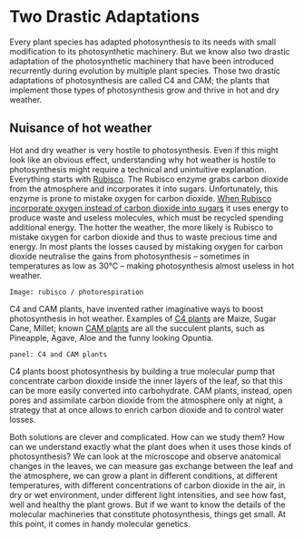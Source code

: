 # Two Drastic Adaptations

Every plant species has adapted photosynthesis to its needs with small modification to its photosynthetic machinery. But we know also two drastic adaptation of the photosynthetic machinery that have been introduced recurrently during evolution by multiple plant species. Those two drastic adaptations of photosynthesis are called C4 and CAM; the plants that implement those types of photosynthesis grow and thrive in hot and dry weather.

## Nuisance of hot weather

Hot and dry weather is very hostile to photosynthesis. Even if this might look like an obvious effect, understanding why hot weather is hostile to photosynthesis might require a technical and unintuitive explanation. Everything starts with [Rubisco](https://en.wikipedia.org/wiki/RuBisCO). The Rubisco enzyme grabs carbon dioxide from the atmosphere and incorporates it into sugars. Unfortunately, this enzyme is prone to mistake oxygen for carbon dioxide. [When Rubisco incorporate oxygen instead of carbon dioxide into sugars](https://en.wikipedia.org/wiki/Photorespiration) it uses energy to produce waste and useless molecules, which must be recycled spending additional energy. The hotter the weather, the more likely is Rubisco to mistake oxygen for carbon dioxide and thus to waste precious time and energy. In most plants the losses caused by mistaking oxygen for carbon dioxide neutralise the gains from photosynthesis -- sometimes in temperatures as low as 30°C -- making photosynthesis almost useless in hot weather.

```
Image: rubisco / photorespiration
```

C4 and CAM plants, have invented rather imaginative ways to boost photosynthesis in hot weather. Examples of [C4 plants](https://en.wikipedia.org/wiki/C4_carbon_fixation) are Maize, Sugar Cane, Millet; known [CAM plants](https://en.wikipedia.org/wiki/Crassulacean_acid_metabolism) are all the succulent plants, such as Pineapple, Agave, Aloe and the funny looking Opuntia.

```
panel: C4 and CAM plants
```

C4 plants boost photosynthesis by building a true molecular pump that concentrate carbon dioxide inside the inner layers of the leaf, so that this can be more easily converted into carbohydrate. CAM plants, instead, open pores and assimilate carbon dioxide from the atmosphere only at night, a strategy that at once allows to enrich carbon dioxide and to control water losses.

Both solutions are clever and complicated. How can we study them? How can we understand exactly what the plant does when it uses those kinds of photosynthesis? We can look at the microscope and observe anatomical changes in the leaves, we can measure gas exchange between the leaf and the atmosphere, we can grow a plant in different conditions, at different temperatures, with different concentrations of carbon dioxide in the air, in dry or wet environment, under different light intensities, and see how fast, well and healthy the plant grows. But if we want to know the details of the molecular machineries that constitute photosynthesis, things get small. At this point, it comes in handy molecular genetics.
